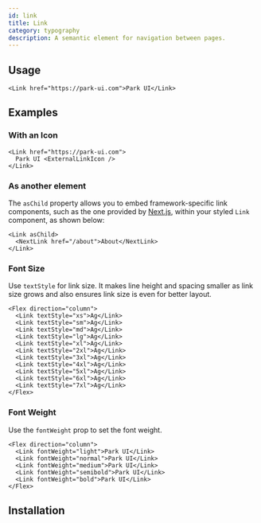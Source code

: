 ```yaml
---
id: link
title: Link
category: typography
description: A semantic element for navigation between pages.
---
```



## Usage

```tsx live
<Link href="https://park-ui.com">Park UI</Link>
```

## Examples

### With an Icon

```tsx live
<Link href="https://park-ui.com">
  Park UI <ExternalLinkIcon />
</Link>
```

### As another element

The `asChild` property allows you to embed framework-specific link components, such as the one provided by
[Next.js](https://nextjs.org/), within your styled `Link` component, as shown below:

```tsx
<Link asChild>
  <NextLink href="/about">About</NextLink>
</Link>
```

### Font Size

Use `textStyle` for link size. It makes line height and spacing smaller as link size grows and also ensures link size is
even for better layout.

```tsx live
<Flex direction="column">
  <Link textStyle="xs">Ag</Link>
  <Link textStyle="sm">Ag</Link>
  <Link textStyle="md">Ag</Link>
  <Link textStyle="lg">Ag</Link>
  <Link textStyle="xl">Ag</Link>
  <Link textStyle="2xl">Ag</Link>
  <Link textStyle="3xl">Ag</Link>
  <Link textStyle="4xl">Ag</Link>
  <Link textStyle="5xl">Ag</Link>
  <Link textStyle="6xl">Ag</Link>
  <Link textStyle="7xl">Ag</Link>
</Flex>
```

### Font Weight

Use the `fontWeight` prop to set the font weight.

```tsx live
<Flex direction="column">
  <Link fontWeight="light">Park UI</Link>
  <Link fontWeight="normal">Park UI</Link>
  <Link fontWeight="medium">Park UI</Link>
  <Link fontWeight="semibold">Park UI</Link>
  <Link fontWeight="bold">Park UI</Link>
</Flex>
```

## Installation

<InstallationGuide />
